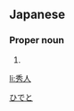 ==Japanese==
{{ja-kanjitab|秀|人}}

===Proper noun===
{{ja-pos|proper|ひでと}}

# {{given name|male|lang=ja}}

[[Category:Japanese male given names|ひでと]]

[[li:秀人]]